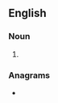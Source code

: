 ==English==

===Noun===
{{head|en|noun form}}

# {{plural of|exorcism|lang=en}}

===Anagrams===
* {{anagrams|en|a=ceimorssx|sexorcism}}